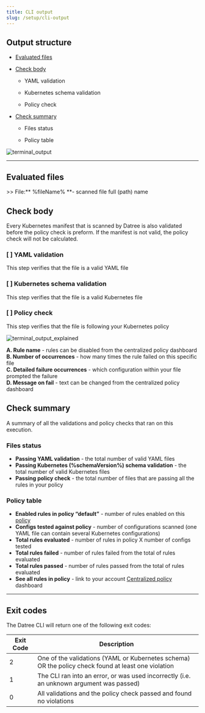 ```yaml
---
title: CLI output
slug: /setup/cli-output
---
```


## Output structure

- [Evaluated files](/setup/cli-output#evaluated-files)

- [Check body](/setup/cli-output#check-body)

  - YAML validation

  - Kubernetes schema validation

  - Policy check

- [Check summary](/setup/cli-output#check-summary)

  - Files status

  - Policy table

![terminal_output](/img/setup/cli-output/1.png)

---

## Evaluated files

\>\> File:** %fileName% **- scanned file full (path) name

## Check body

Every Kubernetes manifest that is scanned by Datree is also validated before the policy check is preform. If the manifest is not valid, the policy check will not be calculated.&#x20;

### \[ ] YAML validation

This step verifies that the file is a valid YAML file

### \[ ] Kubernetes schema validation

This step verifies that the file is a valid Kubernetes file

### \[ ] Policy check

This step verifies that the file is following your Kubernetes policy

![terminal_output_explained](/img/setup/cli-output/2.png)

**A. Rule name** - rules can be disabled from the centralized policy dashboard  
**B. Number of occurrences** - how many times the rule failed on this specific file  
**C. Detailed failure occurrences** - which configuration within your file prompted the failure  
**D. Message on fail** - text can be changed from the centralized policy dashboard  

## Check summary

A summary of all the validations and policy checks that ran on this execution. &#x20;

### Files status

- **Passing YAML validation** - the total number of valid YAML files
- **Passing Kubernetes (%schemaVersion%) schema validation** - the total number of valid Kubernetes files
- **Passing policy check** - the total number of files that are passing all the rules in your policy

### Policy table

- **Enabled rules in policy “default”** - number of rules enabled on this [policy](/faq#what-is-a-policy)
- **Configs tested against policy** - number of configurations scanned (one YAML file can contain several Kubernetes configurations)
- **Total rules evaluated** - number of rules in policy X number of configs tested
- **Total rules failed** - number of rules failed from the total of rules evaluated
- **Total rules passed** - number of rules passed from the total of rules evaluated
- **See all rules in policy** - link to your account [Centralized policy](/setup/centralized-policy) dashboard

---

## Exit codes
The Datree CLI will return one of the following exit codes:  

| Exit Code | Description |
|-----------|-------------|
| 2 | One of the validations (YAML or Kubernetes schema) OR the policy check found at least one violation |
| 1 | The CLI ran into an error, or was used incorrectly (i.e. an unknown argument was passed) |
| 0 | All validations and the policy check passed and found no violations |
